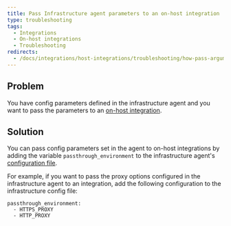 ```yaml
---
title: Pass Infrastructure agent parameters to an on-host integration
type: troubleshooting
tags:
  - Integrations
  - On-host integrations
  - Troubleshooting
redirects:
  - /docs/integrations/host-integrations/troubleshooting/how-pass-arguments-infrastructure-agent-host-integration
---
```


## Problem

You have config parameters defined in the infrastructure agent and you want to pass the parameters to an [on-host integration](/docs/integrations/host-integrations/getting-started/introduction-host-integrations).

## Solution

You can pass config parameters set in the agent to on-host integrations by adding the variable `passthrough_environment` to the infrastructure agent's [configuration file](/docs/infrastructure/new-relic-infrastructure/configuration/configure-infrastructure-agent#config-file).

For example, if you want to pass the proxy options configured in the infrastructure agent to an integration, add the following configuration to the infrastructure config file:

```
passthrough_environment:
  - HTTPS_PROXY
  - HTTP_PROXY
```
